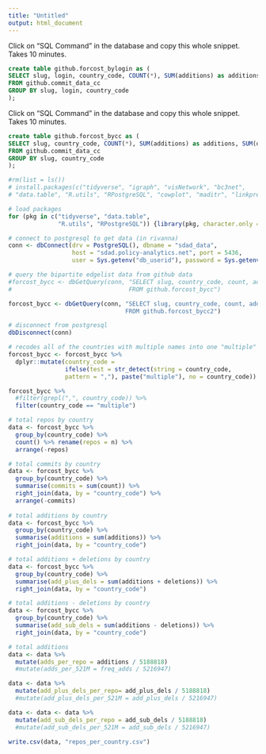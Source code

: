 ```yaml
---
title: "Untitled"
output: html_document
---
```


Click on "SQL Command" in the database and copy this whole snippet. Takes 10 minutes.

```sql
create table github.forcost_bylogin as (
SELECT slug, login, country_code, COUNT(*), SUM(additions) as additions, SUM(deletions) as deletions
FROM github.commit_data_cc
GROUP BY slug, login, country_code
);
```

Click on "SQL Command" in the database and copy this whole snippet. Takes 10 minutes.

```sql
create table github.forcost_bycc as (
SELECT slug, country_code, COUNT(*), SUM(additions) as additions, SUM(deletions) as deletions
FROM github.commit_data_cc
GROUP BY slug, country_code
); 
```

```r
#rm(list = ls())
# install.packages(c("tidyverse", "igraph", "visNetwork", "bc3net", 
# "data.table", "R.utils", "RPostgreSQL", "cowplot", "maditr", "linkprediction", "poweRlaw"))

# load packages 
for (pkg in c("tidyverse", "data.table", 
              "R.utils", "RPostgreSQL")) {library(pkg, character.only = TRUE)}

# connect to postgresql to get data (in rivanna)
conn <- dbConnect(drv = PostgreSQL(), dbname = "sdad_data", 
                  host = "sdad.policy-analytics.net", port = 5436, 
                  user = Sys.getenv("db_userid"), password = Sys.getenv("db_pwd"))

# query the bipartite edgelist data from github data  
#forcost_bycc <- dbGetQuery(conn, "SELECT slug, country_code, count, additions, deletions
#                                 FROM github.forcost_bycc")

forcost_bycc <- dbGetQuery(conn, "SELECT slug, country_code, count, additions, deletions
                                 FROM github.forcost_bycc2")

# disconnect from postgresql
dbDisconnect(conn)
```

```r

# recodes all of the countries with multiple names into one "multiple" category 
forcost_bycc <- forcost_bycc %>% 
  dplyr::mutate(country_code = 
                ifelse(test = str_detect(string = country_code, 
                pattern = ","), paste("multiple"), no = country_code)) 

forcost_bycc %>% 
  #filter(grepl(",", country_code)) %>% 
  filter(country_code == "multiple")

# total repos by country 
data <- forcost_bycc %>% 
  group_by(country_code) %>% 
  count() %>% rename(repos = n) %>% 
  arrange(-repos)

# total commits by country 
data <- forcost_bycc %>% 
  group_by(country_code) %>% 
  summarise(commits = sum(count)) %>% 
  right_join(data, by = "country_code") %>% 
  arrange(-commits)
  
# total additions by country 
data <- forcost_bycc %>% 
  group_by(country_code) %>% 
  summarise(additions = sum(additions)) %>% 
  right_join(data, by = "country_code")

# total additions + deletions by country 
data <- forcost_bycc %>% 
  group_by(country_code) %>% 
  summarise(add_plus_dels = sum(additions + deletions)) %>% 
  right_join(data, by = "country_code")

# total additions - deletions by country 
data <- forcost_bycc %>% 
  group_by(country_code) %>% 
  summarise(add_sub_dels = sum(additions - deletions)) %>% 
  right_join(data, by = "country_code")

# total additions 
data <- data %>% 
  mutate(adds_per_repo = additions / 5188818)
  #mutate(adds_per_521M = freq_adds / 5216947) 

data <- data %>% 
  mutate(add_plus_dels_per_repo= add_plus_dels / 5188818) 
  #mutate(add_plus_dels_per_521M = add_plus_dels / 5216947) 

data <- data <- data %>% 
  mutate(add_sub_dels_per_repo = add_sub_dels / 5188818) 
  #mutate(add_sub_dels_per_521M = add_sub_dels / 5216947) 

write.csv(data, "repos_per_country.csv")
```

















